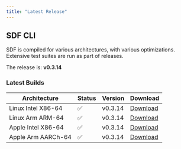 ```yaml
---
title: "Latest Release" 
---
```


## SDF CLI

SDF is compiled for various architectures, with various optimizations. Extensive
test suites are run as part of releases.

The  release is: **v0.3.14**

### Latest Builds

| Architecture           | Status | Version | Download |
| ---------------------- | ------ | ------- | -------- |
| Linux Intel X86-64     |   ✅   | v0.3.14  | [Download](https://cdn.sdf.com/releases/download/sdf-v0.3.14-x86_64-unknown-linux-musl.tar.gz) |
| Linux Arm ARM-64       |   ✅   | v0.3.14  | [Download](https://cdn.sdf.com/releases/download/sdf-v0.3.14-arm-unknown-linux-gnueabihf.tar.gz) |
| Apple Intel X86-64     |   ✅   | v0.3.14  | [Download](https://cdn.sdf.com/releases/download/sdf-v0.3.14-x86_64-apple-darwin.tar.gz) |
| Apple Arm AARCh-64     |   ✅   | v0.3.14  | [Download](https://cdn.sdf.com/releases/download/sdf-v0.3.14-aarch64-apple-darwin.tar.gz) |
